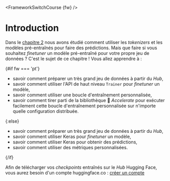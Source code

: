 <FrameworkSwitchCourse {fw} />

# Introduction

<CourseFloatingBanner
    chapter={3}
    classNames="absolute z-10 right-0 top-0"
/>

Dans le [chapitre 2](/course/fr/chapter2) nous avons étudié comment utiliser les *tokenizers* et les modèles pré-entraînés pour faire des prédictions.
Mais que faire si vous souhaitez *finetuner* un modèle pré-entraîné pour votre propre jeu de données ? C'est le sujet de ce chapitre ! Vous allez apprendre à :
	
{#if fw === 'pt'}
* savoir comment préparer un très grand jeu de données à partir du *Hub*, 
* savoir comment utiliser l'API de haut niveau `Trainer` pour *finetuner* un modèle,
* savoir comment utiliser une boucle d'entraînement personnalisée,
* savoir comment tirer parti de la bibliothèque 🤗 *Accelerate* pour exécuter facilement cette boucle d'entraînement personnalisée sur n'importe quelle configuration distribuée.

{:else}
* savoir comment préparer un très grand jeu de données à partir du *Hub*, 
* savoir comment utiliser Keras pour *finetuner* un modèle,
* savoir comment utiliser Keras pour obtenir des prédictions,
* savoir comment utiliser des métriques personnalisées.

{/if}

Afin de télécharger vos *checkpoints* entraînés sur le *Hub* Hugging Face, vous aurez besoin d'un compte huggingface.co : [créer un compte](https://huggingface.co/join)
